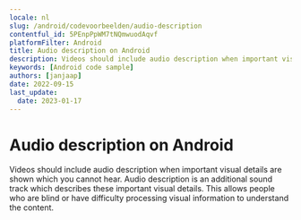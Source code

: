 ```yaml
---
locale: nl
slug: /android/codevoorbeelden/audio-description
contentful_id: 5PEnpPpWM7tNQmwuodAqvf
platformFilter: Android
title: Audio description on Android
description: Videos should include audio description when important visual details are shown which you cannot hear.
keywords: [Android code sample]
authors: [janjaap]
date: 2022-09-15
last_update:
  date: 2023-01-17
---
```


# Audio description on Android

Videos should include audio description when important visual details are shown which you cannot hear. Audio description is an additional sound track which describes these important visual details. This allows people who are blind or have difficulty processing visual information to understand the content.

<CodeSample id="media-audio-description" locale="nl" platform="android"/>
